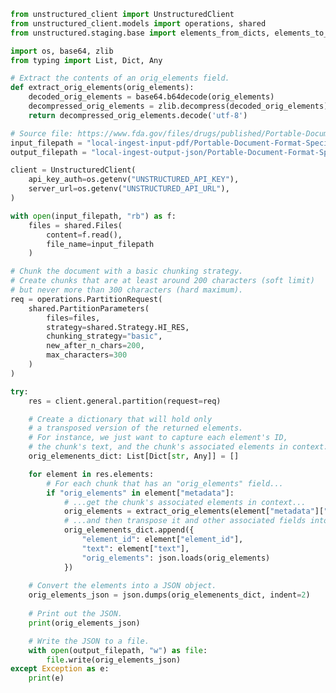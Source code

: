 ```python
from unstructured_client import UnstructuredClient
from unstructured_client.models import operations, shared
from unstructured.staging.base import elements_from_dicts, elements_to_json

import os, base64, zlib
from typing import List, Dict, Any

# Extract the contents of an orig_elements field.
def extract_orig_elements(orig_elements):
    decoded_orig_elements = base64.b64decode(orig_elements)
    decompressed_orig_elements = zlib.decompress(decoded_orig_elements)
    return decompressed_orig_elements.decode('utf-8')

# Source file: https://www.fda.gov/files/drugs/published/Portable-Document-Format-Specifications.pdf
input_filepath = "local-ingest-input-pdf/Portable-Document-Format-Specifications.pdf"
output_filepath = "local-ingest-output-json/Portable-Document-Format-Specifications.json"

client = UnstructuredClient(
    api_key_auth=os.getenv("UNSTRUCTURED_API_KEY"),
    server_url=os.getenv("UNSTRUCTURED_API_URL"),
)

with open(input_filepath, "rb") as f:
    files = shared.Files(
        content=f.read(),
        file_name=input_filepath
    )

# Chunk the document with a basic chunking strategy.
# Create chunks that are at least around 200 characters (soft limit)
# but never more than 300 characters (hard maximum).
req = operations.PartitionRequest(
    shared.PartitionParameters(
        files=files,
        strategy=shared.Strategy.HI_RES,
        chunking_strategy="basic",
        new_after_n_chars=200,
        max_characters=300
    )
)

try:
    res = client.general.partition(request=req)

    # Create a dictionary that will hold only
    # a transposed version of the returned elements. 
    # For instance, we just want to capture each element's ID,
    # the chunk's text, and the chunk's associated elements in context.
    orig_elemenents_dict: List[Dict[str, Any]] = []

    for element in res.elements:
        # For each chunk that has an "orig_elements" field...
        if "orig_elements" in element["metadata"]:
            # ...get the chunk's associated elements in context...
            orig_elements = extract_orig_elements(element["metadata"]["orig_elements"])
            # ...and then transpose it and other associated fields into a separate dictionary.
            orig_elemenents_dict.append({
                "element_id": element["element_id"],
                "text": element["text"],
                "orig_elements": json.loads(orig_elements)
            })
    
    # Convert the elements into a JSON object.
    orig_elements_json = json.dumps(orig_elemenents_dict, indent=2)
    
    # Print out the JSON.
    print(orig_elements_json)

    # Write the JSON to a file.
    with open(output_filepath, "w") as file:
        file.write(orig_elements_json)
except Exception as e:
    print(e)
```